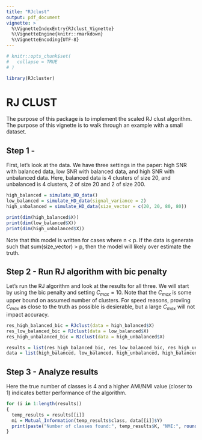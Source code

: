 ```yaml
---
title: "RJclust"
output: pdf_document
vignette: >
  %\VignetteIndexEntry{RJclust_Vignette}
  %\VignetteEngine{knitr::rmarkdown}
  %\VignetteEncoding{UTF-8}
---
```


```r
# knitr::opts_chunk$set(
#   collapse = TRUE
# )
```

```r
library(RJcluster)
```
# RJ CLUST

The purpose of this package is to implement the scaled RJ clust algorithm. The purpose of this vignette is to walk through an example with a small dataset. 

## Step 1 - 

First, let's look at the data. We have three settings in the paper: high SNR with balanced data, low SNR with balanced data, and high SNR with unbalanced data. Here, balanced data is 4 clusters of size 20, and unbalanced is 4 clusters, 2 of size 20 and 2 of size 200.
```r
high_balanced = simulate_HD_data()
low_balanced = simulate_HD_data(signal_variance = 2)
high_unbalanced = simulate_HD_data(size_vector = c(20, 20, 80, 80))

print(dim(high_balanced$X))
print(dim(low_balanced$X))
print(dim(high_unbalanced$X))

```
Note that this model is written for cases where n < p. If the data is generate such that sum(size_vector) > p, then the model will likely over estimate the truth. 

## Step 2 - Run RJ algorithm with bic penalty
Let's run the RJ algorithm and look at the results for all three. We will start by using the bic penalty and setting $C_{max} = 10$. Note that the $C_{max}$ is some upper bound on assumed number of clusters. For speed reasons, proviing $C_{max}$ as close to the truth as possible is desierable, but a large $C_{max}$ will not impact accuracy.

```r
res_high_balanced_bic = RJclust(data = high_balanced$X)
res_low_balanced_bic = RJclust(data = low_balanced$X)
res_high_unbalanced_bic = RJclust(data = high_unbalanced$X)

results = list(res_high_balanced_bic, res_low_balanced_bic, res_high_unbalanced_bic)
data = list(high_balanced, low_balanced, high_unbalanced, high_balanced, low_balanced, high_unbalanced)

```

## Step 3 - Analyze results
Here the true number of classes is 4 and a higher AMI/NMI value (closer to 1) indicates better performance of the algorithm. 
```r
for (i in 1:length(results))
{
  temp_results = results[[i]]
  mi = Mutual_Information(temp_results$class, data[[i]]$Y)
  print(paste("Number of classes found:", temp_results$K, "NMI:", round(mi$nmi,2), "AMI", round(mi$ami,2)))
}
```




